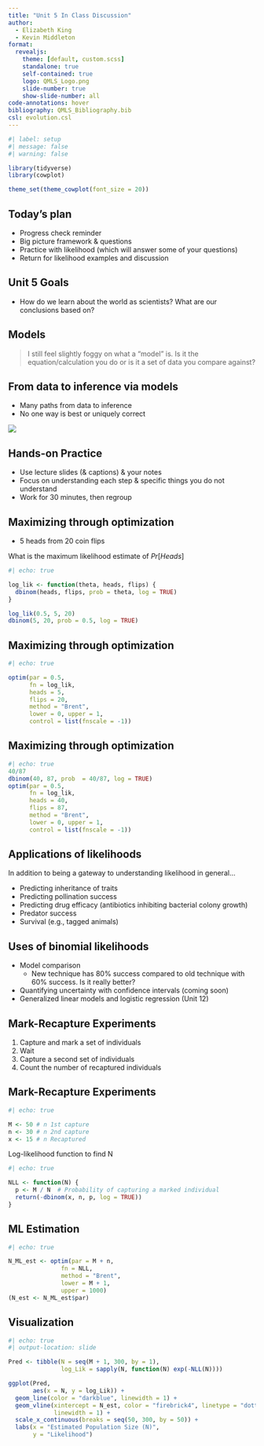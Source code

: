 ```yaml
---
title: "Unit 5 In Class Discussion"
author:
  - Elizabeth King
  - Kevin Middleton
format:
  revealjs:
    theme: [default, custom.scss]
    standalone: true
    self-contained: true
    logo: QMLS_Logo.png
    slide-number: true
    show-slide-number: all
code-annotations: hover
bibliography: QMLS_Bibliography.bib
csl: evolution.csl
---
```


```r
#| label: setup
#| message: false
#| warning: false

library(tidyverse)
library(cowplot)

theme_set(theme_cowplot(font_size = 20))

```


## Today's plan

- Progress check reminder
- Big picture framework & questions
- Practice with likelihood (which will answer some of your questions)
- Return for likelihood examples and discussion


## Unit 5 Goals

- How do we learn about the world as scientists? What are our conclusions based on?


## Models

> I still feel slightly foggy on what a "model" is. Is it the equation/calculation you do or is it a set of data you compare against?


## From data to inference via models

- Many paths from data to inference
- No one way is best or uniquely correct

![](../images/Models_schematic.png){fig-align="center"}


## Hands-on Practice

- Use lecture slides (& captions) & your notes
- Focus on understanding each step & specific things you do not understand
- Work for 30 minutes, then regroup


## Maximizing through optimization

- 5 heads from 20 coin flips

What is the maximum likelihood estimate of $Pr[Heads]$

```r
#| echo: true

log_lik <- function(theta, heads, flips) {
  dbinom(heads, flips, prob = theta, log = TRUE)
}

log_lik(0.5, 5, 20)
dbinom(5, 20, prob = 0.5, log = TRUE)
```


## Maximizing through optimization

```r
#| echo: true

optim(par = 0.5,
      fn = log_lik,
      heads = 5,
      flips = 20,
      method = "Brent",
      lower = 0, upper = 1,
      control = list(fnscale = -1))
```


## Maximizing through optimization

```r
#| echo: true
40/87
dbinom(40, 87, prob  = 40/87, log = TRUE)
optim(par = 0.5,
      fn = log_lik,
      heads = 40,
      flips = 87,
      method = "Brent",
      lower = 0, upper = 1,
      control = list(fnscale = -1))
```


## Applications of likelihoods

In addition to being a gateway to understanding likelihood in general...

- Predicting inheritance of traits
- Predicting pollination success
- Predicting drug efficacy (antibiotics inhibiting bacterial colony growth)
- Predator success
- Survival (e.g., tagged animals)


## Uses of binomial likelihoods

- Model comparison
    - New technique has 80% success compared to old technique with 60% success. Is it really better?
- Quantifying uncertainty with confidence intervals (coming soon)
- Generalized linear models and logistic regression (Unit 12)


## Mark-Recapture Experiments

1. Capture and mark a set of individuals
2. Wait
3. Capture a second set of individuals
4. Count the number of recaptured individuals


## Mark-Recapture Experiments

```r
#| echo: true

M <- 50 # n 1st capture
n <- 30 # n 2nd capture
x <- 15 # n Recaptured
```

Log-likelihood function to find N

```r
#| echo: true

NLL <- function(N) {
  p <- M / N  # Probability of capturing a marked individual
  return(-dbinom(x, n, p, log = TRUE))
}

```


## ML Estimation

```r
#| echo: true

N_ML_est <- optim(par = M + n,
               fn = NLL,
               method = "Brent",
               lower = M + 1,
               upper = 1000)
(N_est <- N_ML_est$par)
```


## Visualization

```r
#| echo: true
#| output-location: slide

Pred <- tibble(N = seq(M + 1, 300, by = 1),
               log_Lik = sapply(N, function(N) exp(-NLL(N))))

ggplot(Pred,
       aes(x = N, y = log_Lik)) +
  geom_line(color = "darkblue", linewidth = 1) +
  geom_vline(xintercept = N_est, color = "firebrick4", linetype = "dotted",
             linewidth = 1) +
  scale_x_continuous(breaks = seq(50, 300, by = 50)) +
  labs(x = "Estimated Population Size (N)",
       y = "Likelihood")

```

